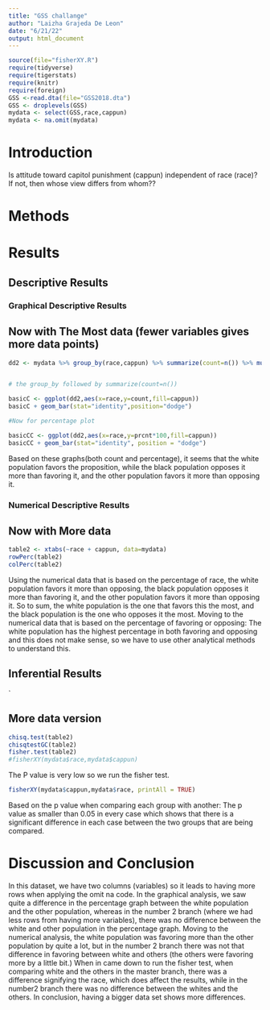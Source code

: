 ```yaml
---
title: "GSS challange"
author: "Laizha Grajeda De Leon"
date: "6/21/22"
output: html_document
---
```








```r
source(file="fisherXY.R")
require(tidyverse)
require(tigerstats)
require(knitr)
require(foreign)
GSS <-read.dta(file="GSS2018.dta")
GSS <- droplevels(GSS)
mydata <- select(GSS,race,cappun)
mydata <- na.omit(mydata)
```

# Introduction

<!--In this section you explain what you are trying to show.  Where did the data come from?  What is the research or other question you are trying to answer?.  If you skimp in this section expect to be marked down in your grade. Paint a picture of the project a couple of paragraphs is expected!-->

Is attitude toward capitol punishment (cappun) independent of race (race)?
If not, then whose view differs from whom??

# Methods

<!--Decide on your methods:  use "variable analysis" or other appropriate descriptors.  Make sure to choose at least one graphical method and at least one numerical method. Discuss what data manipulations may be needed for example subsetting or other binning procedures and what sort of graphical displays and inferential tools will be used!-->

# Results

<!--Divide this section into two sub-sections:  One for your descriptive  results and one for your inferential results.!-->

## Descriptive Results

### Graphical Descriptive Results

<!--Graphical results here.  Make sure to show your code.  Provide appropriate labels for axes, giving units if possible, and provide a good title for the graph, too.  Use the graphical results to describe the patterns if any that exist in the data as focused toward the research question. Bottom line is to explain the features of the graph that are relevant to conforming or departing to what is expected by your null hypothesis !-->



## Now with The Most data (fewer variables gives more data points)

```r
dd2 <- mydata %>% group_by(race,cappun) %>% summarize(count=n()) %>% mutate(prcnt=count/sum(count))


# the group_by followed by summarize(count=n())

basicC <- ggplot(dd2,aes(x=race,y=count,fill=cappun))
basicC + geom_bar(stat="identity",position="dodge")

#Now for percentage plot

basicCC <- ggplot(dd2,aes(x=race,y=prcnt*100,fill=cappun)) 
basicCC + geom_bar(stat="identity", position = "dodge")
```

Based on these graphs(both count and percentage), it seems that the white population favors the proposition, while the black population opposes it more than favoring it, and the other population favors it more than opposing it.  

### Numerical Descriptive Results

<!--Numerical results go here. Use the numerical results to describe the patterns if any that exist in the data as focused toward the research question!-->




## Now with More data 

```r
table2 <- xtabs(~race + cappun, data=mydata)
rowPerc(table2)
colPerc(table2)
```


Using the numerical data that is based on the percentage of race, the white population favors it more than opposing, the black population opposes it more than favoring it, and the other population favors it more than opposing it. So to sum, the white population is the one that favors this the most, and the black population is the one who opposes it the most. 
Moving to the numerical data that is based on the percentage of favoring or opposing: 
The white population has the highest percentage in both favoring and opposing and this does not make sense, so we have to use other analytical methods to understand this. 



## Inferential Results

<!--State hypothesis clearly.  Make sure your discussion of the inferential test covers all the aspects that the test output produces, such as test statistic, p-value etc.  Make a decision about the null hypothesis, explain the assumptions on which the selected test/procedure was based, and why the chosen procedure satisfys the assumptions and is appropriate to answer the research question!-->

`


## More data version

```r
chisq.test(table2)
chisqtestGC(table2)
fisher.test(table2)
#fisherXY(mydata$race,mydata$cappun)
```

The P value is very low so we run the fisher test.




```r
fisherXY(mydata$cappun,mydata$race, printAll = TRUE)
```
 
Based on the p value when comparing each group with another:
The p value as smaller than 0.05 in every case which shows that there is a significant difference in each case between the two groups that are being compared. 

# Discussion and Conclusion

<!--Discussion and conclusion here.  If you found a relationship be sure to consider whether the relationship occurs because one of the variavbles causes the other, or whether they perhasps are related for some other reason.  Watch the chapter 6 videos from the GeorgeTown videos collection.!-->

In this dataset, we have two columns (variables) so it leads to having more rows when applying the omit na code. In the graphical analysis, we saw quite a difference in the percentage graph between the white population and the other population, whereas in the number 2 branch (where we had less rows from having more variables), there was no difference between the white and other population in the percentage graph. 
Moving to the numerical analysis, the white population was favoring more than the other population by quite a lot, but in the number 2 branch there was not that difference in favoring between white and others (the others were favoring more by a little bit.)
When in came down to run the fisher test, when comparing white and the others in the master branch, there was a difference signifying the race, which does affect the results, while in the number2 branch there was no difference between the whites and the others.
In conclusion, having a bigger data set shows more differences. 





